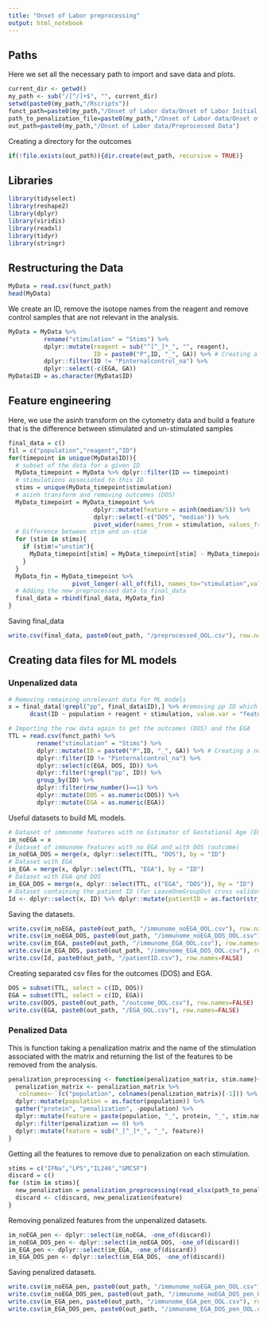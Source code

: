 ```yaml
---
title: "Onset of Labor preprocessing"
output: html_notebook
---
```

## Paths

Here we set all the necessary path to import and save data and plots.

```r
current_dir <- getwd()
my_path <- sub("/[^/]+$", "", current_dir)
setwd(paste0(my_path,"/Rscripts"))
funct_path=paste0(my_path,"/Onset of Labor data/Onset of Labor Initial Data/Onset of Labor Study Reanalysis PTB drug assay matching gates.csv")
path_to_penalization_file=paste0(my_path,"/Onset of Labor data/Onset of Labor Initial Data/penalization matrix drug assay.xlsx")
out_path=paste0(my_path,"/Onset of Labor data/Preprocessed Data")
```

Creating a directory for the outcomes

```r
if(!file.exists(out_path)){dir.create(out_path, recursive = TRUE)}
```

## Libraries

```r
library(tidyselect)
library(reshape2)
library(dplyr)
library(viridis)
library(readxl)
library(tidyr)
library(stringr)
```

## Restructuring the Data

```r
MyData = read.csv(funct_path)
head(MyData)
```

We create an ID, remove the isotope names from the reagent and remove control samples that are not relevant in the analysis.

```r
MyData = MyData %>%
          rename("stimulation" = "Stims") %>%
          dplyr::mutate(reagent = sub("^[^_]*_", "", reagent),
                        ID = paste0("P",ID, "_", GA)) %>% # Creating a new index ID
          dplyr::filter(ID != "Pinternalcontrol_na") %>%
          dplyr::select(-c(EGA, GA))
MyData$ID = as.character(MyData$ID)
```

## Feature engineering

Here, we use the asinh transform on the cytometry data and build a feature that is the difference between stimulated and un-stimulated samples

```r
final_data = c()
fil = c("population","reagent","ID")
for(timepoint in unique(MyData$ID)){
  # subset of the data for a given ID
  MyData_timepoint = MyData %>% dplyr::filter(ID == timepoint)
  # stimulations associated to this ID
  stims = unique(MyData_timepoint$stimulation)
  # asinh transform and removing outcomes (DOS)
  MyData_timepoint = MyData_timepoint %>%
                        dplyr::mutate(feature = asinh(median/5)) %>%
                        dplyr::select(-c("DOS", "median")) %>%
                        pivot_wider(names_from = stimulation, values_from = feature)
  # Difference between stim and un-stim
  for (stim in stims){
    if (stim!="unstim"){
      MyData_timepoint[stim] = MyData_timepoint[stim] - MyData_timepoint["unstim"]
    }
  }
  MyData_fin = MyData_timepoint %>%
                  pivot_longer(-all_of(fil), names_to="stimulation",values_to="feature")
  # Adding the new preprocessed data to final_data
  final_data = rbind(final_data, MyData_fin)
}
```

Saving final_data

```r
write.csv(final_data, paste0(out_path, "/preprocessed_OOL.csv"), row.names=FALSE)
```

## Creating data files for ML models

### Unpenalized data

```r
# Removing remaining unrelevant data for ML models
x = final_data[!grepl("pp", final_data$ID),] %>% #removing pp ID which correspond to post partum data
      dcast(ID ~ population + reagent + stimulation, value.var = "feature")

# Importing the row data again to get the outcomes (DOS) and the EGA
TTL = read.csv(funct_path) %>%
        rename("stimulation" = "Stims") %>%
        dplyr::mutate(ID = paste0("P",ID, "_", GA)) %>% # Creating a new index ID
        dplyr::filter(ID != "Pinternalcontrol_na") %>%
        dplyr::select(c(EGA, DOS, ID)) %>%
        dplyr::filter(!grepl("pp", ID)) %>%
        group_by(ID) %>%
        dplyr::filter(row_number()==1) %>%
        dplyr::mutate(DOS = as.numeric(DOS)) %>%
        dplyr::mutate(EGA = as.numeric(EGA))
```

Useful datasets to build ML models.

```r
# Dataset of immunome features with no Estimator of Gestational Age (EGA)
im_noEGA = x
# Dataset of immunome features with no EGA and with DOS (outcome)
im_noEGA_DOS = merge(x, dplyr::select(TTL, "DOS"), by = "ID")
# Dataset with EGA
im_EGA = merge(x, dplyr::select(TTL, "EGA"), by = "ID")
# Dataset with EGA qnd DOS
im_EGA_DOS = merge(x, dplyr::select(TTL, c("EGA", "DOS")), by = "ID")
# Dataset containing the patient ID (for LeaveOneGroupOut cross validation)
Id <- dplyr::select(x, ID) %>% dplyr::mutate(patientID = as.factor(str_extract(ID, "(?<=P)\\d+")))
```

Saving the datasets.

```r
write.csv(im_noEGA, paste0(out_path, "/immunome_noEGA_OOL.csv"), row.names=FALSE)
write.csv(im_noEGA_DOS, paste0(out_path, "/immunome_noEGA_DOS_OOL.csv"), row.names=FALSE)
write.csv(im_EGA, paste0(out_path, "/immunome_EGA_OOL.csv"), row.names=FALSE)
write.csv(im_EGA_DOS, paste0(out_path, "/immunome_EGA_DOS_OOL.csv"), row.names=FALSE)
write.csv(Id, paste0(out_path, "/patientID.csv"), row.names=FALSE)
```

Creating separated csv files for the outcomes (DOS) and EGA.

```r
DOS = subset(TTL, select = c(ID, DOS))
EGA = subset(TTL, select = c(ID, EGA))
write.csv(DOS, paste0(out_path, "/outcome_OOL.csv"), row.names=FALSE)
write.csv(EGA, paste0(out_path, "/EGA_OOL.csv"), row.names=FALSE)
```

### Penalized Data

This is function taking a penalization matrix and the name of the stimulation associated with the matrix and returning the list of the 
features to be removed from the analysis.

```r
penalization_preprocessing <- function(penalization_matrix, stim.name){
  penalization_matrix <- penalization_matrix %>%
  `colnames<-`(c("population", colnames(penalization_matrix)[-1])) %>%
  dplyr::mutate(population = as.factor(population)) %>%
  gather("protein", "penalization", -population) %>%
  dplyr::mutate(feature = paste(population, "_", protein, "_", stim.name, sep="")) %>%
  dplyr::filter(penalization == 0) %>%
  dplyr::mutate(feature = sub("_[^_]*_", "_", feature))
}
```

Getting all the features to remove due to penalization on each stimulation.

```r
stims = c("IFNa","LPS","IL246","GMCSF")
discard = c()
for (stim in stims){
  new_penalization = penalization_preprocessing(read_xlsx(path_to_penalization_file, sheet = stim)[1:12], stim)
  discard <- c(discard, new_penalization$feature)
}
```

Removing penalized features from the unpenalized datasets.

```r
im_noEGA_pen <- dplyr::select(im_noEGA, -one_of(discard))
im_noEGA_DOS_pen <- dplyr::select(im_noEGA_DOS, -one_of(discard))
im_EGA_pen <- dplyr::select(im_EGA, -one_of(discard))
im_EGA_DOS_pen <- dplyr::select(im_EGA_DOS, -one_of(discard))
```

Saving penalized datasets.

```r
write.csv(im_noEGA_pen, paste0(out_path, "/immunome_noEGA_pen_OOL.csv"), row.names=FALSE)
write.csv(im_noEGA_DOS_pen, paste0(out_path, "/immunome_noEGA_DOS_pen_OOL.csv"), row.names=FALSE)
write.csv(im_EGA_pen, paste0(out_path, "/immunome_EGA_pen_OOL.csv"), row.names=FALSE)
write.csv(im_EGA_DOS_pen, paste0(out_path, "/immunome_EGA_DOS_pen_OOL.csv"), row.names=FALSE)
```
